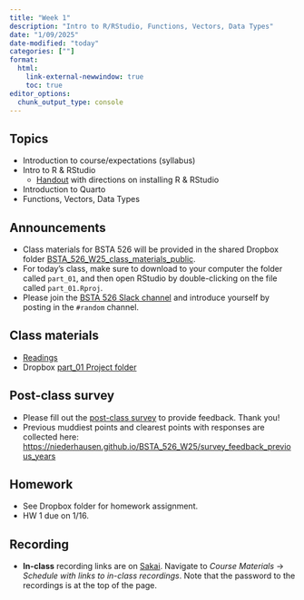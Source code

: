 ```yaml
---
title: "Week 1"
description: "Intro to R/RStudio, Functions, Vectors, Data Types"
date: "1/09/2025"
date-modified: "today"
categories: [""]
format: 
  html:
    link-external-newwindow: true
    toc: true
editor_options: 
  chunk_output_type: console
---
```




## Topics

* Introduction to course/expectations (syllabus)
* Intro to R & RStudio
    * [Handout](../resources/R info.pdf) with directions on installing R & RStudio
* Introduction to Quarto
* Functions, Vectors, Data Types


## Announcements

* Class materials for BSTA 526 will be provided in the shared Dropbox folder [BSTA_526_W25_class_materials_public](https://www.dropbox.com/scl/fo/rovllkq3xlopagm0sbxzj/ABM98XUq_9iKejQtv9yZPRo?rlkey=6neu91bghsns7tk2z8k2yvquh&st=mw0r9x5l&dl=0). 
* For today's class, make sure to download to your computer the folder called `part_01`, and then open RStudio by double-clicking on the file called `part_01.Rproj`.
* Please join the [BSTA 526 Slack channel](https://join.slack.com/t/bsta526w25/shared_invite/zt-2x4jl264g-KV9YvPTAqKWuEBB1gE10BA) and introduce yourself by posting in the `#random` channel.


## Class materials

* [Readings](../readings/01-reading.qmd)
* Dropbox [part_01 Project folder](https://www.dropbox.com/scl/fo/rovllkq3xlopagm0sbxzj/ABM98XUq_9iKejQtv9yZPRo?rlkey=6neu91bghsns7tk2z8k2yvquh&st=mw0r9x5l&dl=0)

## Post-class survey

* Please fill out the [post-class survey](https://ohsu.ca1.qualtrics.com/jfe/form/SV_dhbhugCU2UnjYOi) to provide feedback. Thank you!
* Previous muddiest points and clearest points with responses are collected here: <https://niederhausen.github.io/BSTA_526_W25/survey_feedback_previous_years>

## Homework

* See Dropbox folder for homework assignment.
* HW 1 due on 1/16.

## Recording

* __In-class__ recording links are on [Sakai](https://sakai.ohsu.edu/portal/site/BSTA-526-1-21901-W25). Navigate to _Course Materials_ -> _Schedule with links to in-class recordings_. Note that the password to the recordings is at the top of the page. 




